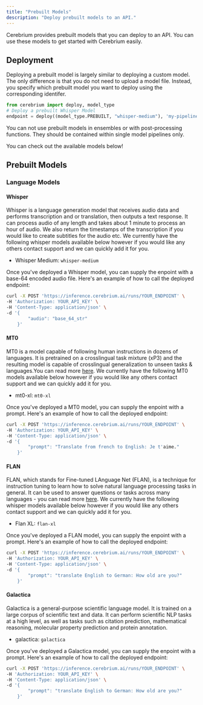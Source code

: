 ```yaml
---
title: "Prebuilt Models"
description: "Deploy prebuilt models to an API."
---
```


Cerebrium provides prebuilt models that you can deploy to an API. You can use these models to get started with Cerebrium easily.

## Deployment
Deploying a prebuilt model is largely similar to deploying a custom model. The only difference is that you do not need to upload a model file.
Instead, you specify which prebuilt model you want to deploy using the corresponding identifer.

```python
from cerebrium import deploy, model_type
# Deploy a prebuilt Whisper Model
endpoint = deploy((model_type.PREBUILT, "whisper-medium"), 'my-pipeline', "<API_KEY>")
```
<Note>
    You can not use prebuilt models in ensembles or with post-processing functions. They should be contained within single model pipelines only.
</Note>

You can check out the available models below!

## Prebuilt Models

### Language Models
#### Whisper
Whisper is a language generation model that receives audio data and performs transcription and or translation, then outputs a text response. It can process audio of any length and takes about 1 minute to process an hour of audio. We also return the timestamps of the transcription if you would like to create subtitles for the audio etc.
We currently have the following whisper models available below however if you would like any others contact support and we can quickly add it for you.

- Whisper Medium: `whisper-medium`

Once you've deployed a Whisper model, you can supply the enpoint with a base-64 encoded audio file.  Here's an example of how to call the deployed endpoint:
```bash
curl -X POST 'https://inference.cerebrium.ai/runs/YOUR_ENDPOINT' \
-H 'Authorization: YOUR_API_KEY' \
-H 'Content-Type: application/json' \
-d '{
        "audio": "base_64_str"
    }'
```

#### MT0
MT0 is a model capable of following human instructions in dozens of languages. It is pretrained on a crosslingual task mixture (xP3) and the resulting model is capable of crosslingual generalization to unseen tasks & languages.You can read more [here](https://huggingface.co/bigscience/mt0-xl). We currently have the following MT0 models available below however if you would like any others contact support and we can quickly add it for you.

- mt0-xl: `mt0-xl`

Once you've deployed a MT0 model, you can supply the enpoint with a prompt.  Here's an example of how to call the deployed endpoint:
```bash
curl -X POST 'https://inference.cerebrium.ai/runs/YOUR_ENDPOINT' \
-H 'Authorization: YOUR_API_KEY' \
-H 'Content-Type: application/json' \
-d '{
        "prompt": "Translate from french to English: Je t'aime."
    }'
```

#### FLAN
FLAN, which stands for Fine-tuned LAnguage Net (FLAN), is a technique for instruction tuning to learn how to solve natural language processing tasks in general.
It can be used to answer questions or tasks across many languages - you can read more [here](https://ai.googleblog.com/2021/10/introducing-flan-more-generalizable.html). We currently have the following whisper models available below however if you would like any others contact support and we can quickly add it for you.

- Flan XL: `flan-xl`

Once you've deployed a FLAN model, you can supply the enpoint with a prompt.  Here's an example of how to call the deployed endpoint:
```bash
curl -X POST 'https://inference.cerebrium.ai/runs/YOUR_ENDPOINT' \
-H 'Authorization: YOUR_API_KEY' \
-H 'Content-Type: application/json' \
-d '{
        "prompt": "translate English to German: How old are you?"
    }'
```

#### Galactica
Galactica is a general-purpose scientific language model. It is trained on a large corpus of scientific text and data. It can perform scientific NLP tasks at a high level, as well as tasks such as citation prediction, mathematical reasoning, molecular property prediction and protein annotation.

- galactica: `galactica`

Once you've deployed a Galactica model, you can supply the enpoint with a prompt.  Here's an example of how to call the deployed endpoint:
```bash
curl -X POST 'https://inference.cerebrium.ai/runs/YOUR_ENDPOINT' \
-H 'Authorization: YOUR_API_KEY' \
-H 'Content-Type: application/json' \
-d '{
        "prompt": "translate English to German: How old are you?"
    }'
```

